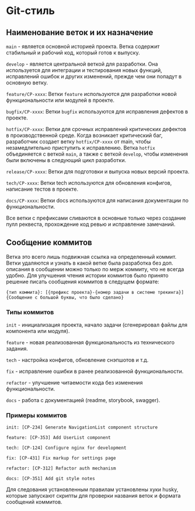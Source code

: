 
<Meta title='Documentation/Git style' />

# Git-стиль

## Наименование веток и их назначение

`main` - является основной историей проекта. Ветка содержит стабильный и рабочий код, который готов к выпуску.

`develop` - является центральной веткой для разработки. Она используется для интеграции и тестирования новых функций,
исправлений ошибок и других изменений, прежде чем они попадут в основную ветку.

`feature/CP-xxxx`: Ветки `feature` используются для разработки новой функциональности или модулей в проекте.

`bugfix/CP-xxxx`: Ветки `bugfix` используются для исправления дефектов в проекте.

`hotfix/CP-xxxx`: Ветки для срочных исправлений критических дефектов в производственной среде. Когда возникает
критический баг, разработчик создает ветку `hotfix/CP-xxxx` от main, чтобы незамедлительно приступить к
исправлению. Ветка `hotfix` объединяется с веткой `main`, а также с веткой `develop`, чтобы изменения были включены
в следующий цикл разработки.

`release/CP-xxxx`: Ветки для подготовки и выпуска новых версий проекта.

`tech/CP-xxxx`: Ветки tech используются для обновления конфигов, написание тестов в проекте.

`docs/CP-xxxx`: Ветки docs используются для написания документации по функциональности.

Все ветки с префиксами сливаются в основные только через создание пулл реквеста, прохождение код ревью и исправление замечаний.

## Сообщение коммитов

Ветка это всего лишь подвижная ссылка на определенный коммит. Ветки удаляются и узнать в какой ветке была
разработка без доп. описания в сообщении можно только по мерж коммиту, что не всегда удобно. Для улучшения
чтения истории коммитов было принято решение писать сообщения коммитов в следущем формате:

`{тип коммита}: [{префикс проекта}-{номер задачи в системе трекинга}] {Сообщение с большой буквы, что было сделано}`

### Типы коммитов

`init` - инициализация проекта, начало задачи (сгенерировал файлы для компонента или модуля).

`feature` - новая реализованная функциональность из технического задания.

`tech` - настройка конфигов, обновление снэпшотов и т.д.

`fix` - исправление ошибки в ранее реализованной функциональности.

`refactor` - улучшение читаемости кода без изменения функциональности.

`docs` - работа с документацией (readme, storybook, swagger).

### Примеры коммитов

`init: [CP-234] Generate NavigationList component structure`

`feature: [CP-353] Add UserList component`

`tech: [CP-124] Configure nginx for development`

`fix: [CP-431] Fix markup for settings page`

`refactor: [CP-312] Refactor auth mechanism`

`docs: [CP-351] Add git style notes`

Для следования установленным правилам установлены хуки husky, которые запускают скрипты для проверки названия веток и формата сообщений коммитов.
